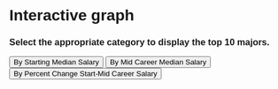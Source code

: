 # Interactive graph

<style>
  * {
    font-family: sans-serif;
  }
</style> 

<div id="plot">
</div>


<div>
  <h3>Select the appropriate category to display the top 10 majors.</h3>
  <button onclick="updateData('Starting Career Salary')">By Starting Median Salary</button>
  <button onclick="updateData('Mid Career Salary')">By Mid Career Median Salary</button>
  <button onclick="updateData('% change Starting to Mid Career Salary')">By Percent Change Start-Mid Career Salary</button>
</div>

<script src="https://cdn.jsdelivr.net/npm/d3@7"></script>
<script src="scripts/myscript.js"></script>
